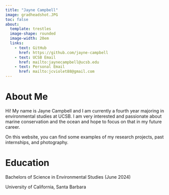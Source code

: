 ```yaml
---
title: "Jayne Campbell"
image: gradheadshot.JPG
toc: false
about: 
  template: trestles
  image-shape: rounded
  image-width: 20em
  links:
    - text: GitHub
      href: https://github.com/jayne-campbell
    - text: UCSB Email
      href: mailto:jaynecampbell@ucsb.edu
    - text: Personal Email
      href: mailto:jcviolet88@gmail.com
---
```


# About Me

Hi! My name is Jayne Campbell and I am currently a fourth year majoring in environmental studies at UCSB. I am very interested and passionate about marine conservation and the ocean and hope to focus on that in my future career.

On this website, you can find some examples of my research projects, past internships, and photography.

# Education

Bachelors of Science in Environmental Studies (June 2024)

University of California, Santa Barbara
